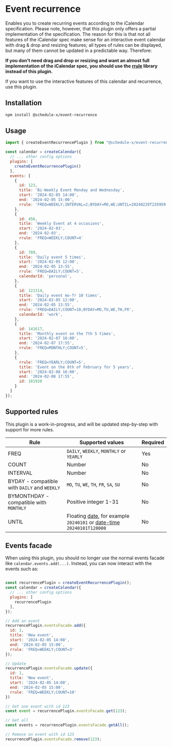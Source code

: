 
# Event recurrence

Enables you to create recurring events according to the iCalendar specification. Please note, however, that this
plugin only offers a partial implementation of the specification. The reason for this is that not all features of
the iCalendar spec make sense for an interactive event calendar with drag & drop and resizing features; all types of
rules can be displayed, but many of them cannot be updated in a predictable way. Therefore:

**If you don't need drag and drop or resizing and
want an almost full implementation of the iCalendar spec, you should use the [rrule](https://www.npmjs.com/package/rrule)
library instead of this plugin.**

If you want to use the interactive features of this calendar and recurrence, use this plugin.

## Installation

```sh copy
npm install @schedule-x/event-recurrence
```

## Usage

```js
import { createEventRecurrencePlugin } from "@schedule-x/event-recurrence";

const calendar = createCalendar({
  // ... other config options
  plugins: [
    createEventRecurrencePlugin()
  ],
  events: [
    {
      id: 123,
      title: 'Bi-Weekly Event Monday and Wednesday',
      start: '2024-02-05 14:00',
      end: '2024-02-05 15:00',
      rrule: 'FREQ=WEEKLY;INTERVAL=2;BYDAY=MO,WE;UNTIL=20240229T235959'
    },
    {
      id: 456,
      title: 'Weekly Event at 4 occasions',
      start: '2024-02-03',
      end: '2024-02-03',
      rrule: 'FREQ=WEEKLY;COUNT=4'
    },
    {
      id: 789,
      title: 'Daily event 5 times',
      start: '2024-02-05 12:00',
      end: '2024-02-05 13:55',
      rrule: 'FREQ=DAILY;COUNT=5',
      calendarId: 'personal',
    },
    {
      id: 121314,
      title: 'Daily event mo-fr 10 times',
      start: '2024-02-05 12:00',
      end: '2024-02-05 13:55',
      rrule: 'FREQ=DAILY;COUNT=10;BYDAY=MO,TU,WE,TH,FR',
      calendarId: 'work',
    },
    {
      id: 141617,
      title: 'Monthly event on the 7th 5 times',
      start: '2024-02-07 16:00',
      end: '2024-02-07 17:55',
      rrule: 'FREQ=MONTHLY;COUNT=5',
    },
    {
      rrule: 'FREQ=YEARLY;COUNT=5',
      title: 'Event on the 8th of February for 5 years',
      start: '2024-02-08 16:00',
      end: '2024-02-08 17:55',
      id: 181920
    }
  ]
});
```

## Supported rules

<Callout type="info">
  This plugin is a work-in-progress, and will be updated step-by-step with support for more rules.
</Callout>

| Rule                                         | Supported values                                                                                                                                                                     | Required |
|----------------------------------------------|--------------------------------------------------------------------------------------------------------------------------------------------------------------------------------------|----------|
| FREQ                                         | `DAILY`, `WEEKLY`, `MONTHLY` or `YEARLY`                                                                                                                                             | Yes      |
| COUNT                                        | Number                                                                                                                                                                               | No       |
| INTERVAL                                     | Number                                                                                                                                                                               | No       |
| BYDAY - compatible with `DAILY` and `WEEKLY` | `MO`, `TU`, `WE`, `TH`, `FR`, `SA`, `SU`                                                                                                                                             | No       |
| BYMONTHDAY  - compatible with `MONTHLY`      | Positive integer 1-31                                                                                                                                                                | No       |
| UNTIL                                        | Floating [date](https://www.rfc-editor.org/rfc/rfc5545#section-3.3.4), for example `20240101` or [date-time](https://www.rfc-editor.org/rfc/rfc5545#section-3.3.5) `20240101T120000` | No       |

## Events facade

When using this plugin, you should no longer use the normal events facade like `calendar.events.add(...)`. Instead, you
can now interact with the events such as:

```js

const recurrencePlugin = createEventRecurrencePlugin();
const calendar = createCalendar({
  // ... other config options
  plugins: [
    recurrencePlugin
  ],
});

// Add an event
recurrencePlugin.eventsFacade.add({
  id: 1,
  title: 'New event',
  start: '2024-02-05 14:00',
  end: '2024-02-05 15:00',
  rrule: 'FREQ=WEEKLY;COUNT=3'
});

// Update
recurrencePlugin.eventsFacade.update({
  id: 1,
  title: 'New event',
  start: '2024-02-05 14:00',
  end: '2024-02-05 15:00',
  rrule: 'FREQ=WEEKLY;COUNT=10'
})

// Get one event with id 123
const event = recurrencePlugin.eventsFacade.get(123);

// Get all
const events = recurrencePlugin.eventsFacade.getAll();

// Remove an event with id 123
recurrencePlugin.eventsFacade.remove(123);
```


